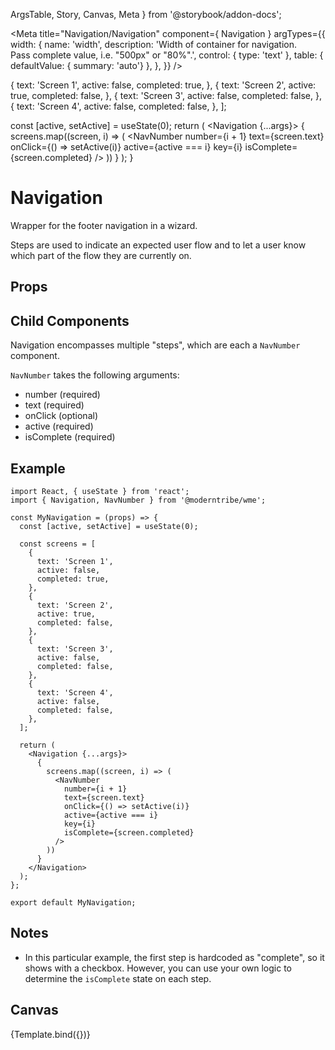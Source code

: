   ArgsTable,
  Story,
  Canvas,
  Meta
} from '@storybook/addon-docs';

<Meta
  title="Navigation/Navigation"
  component={ Navigation }
  argTypes={{
    width: {
      name: 'width',
      description: 'Width of container for navigation. <br />Pass complete value, i.e. "500px" or "80%".',
      control: { type: 'text' },
      table: {
        defaultValue: { summary: 'auto'}
      },
    },
  }}
/>

  {
    text: 'Screen 1',
    active: false,
    completed: true,
  },
  {
    text: 'Screen 2',
    active: true,
    completed: false,
  },
  {
    text: 'Screen 3',
    active: false,
    completed: false,
  },
  {
    text: 'Screen 4',
    active: false,
    completed: false,
  },
];

  const [active, setActive] = useState(0);
  return (
    <Navigation {...args}>
      {
        screens.map((screen, i) => (
          <NavNumber
            number={i + 1}
            text={screen.text}
            onClick={() => setActive(i)}
            active={active === i}
            key={i}
            isComplete={screen.completed}
          />
        ))
      }
    </Navigation>
  );
}

# Navigation
Wrapper for the footer navigation in a wizard.

Steps are used to indicate an expected user flow and to let a user know which part of the flow they are currently on.

## Props
<ArgsTable story="." />

## Child Components
Navigation encompasses multiple "steps", which are each a `NavNumber` component.

`NavNumber` takes the following arguments:
- number (required)
- text (required)
- onClick (optional)
- active (required)
- isComplete (required)

## Example
```
import React, { useState } from 'react';
import { Navigation, NavNumber } from '@moderntribe/wme';

const MyNavigation = (props) => {
  const [active, setActive] = useState(0);

  const screens = [
    {
      text: 'Screen 1',
      active: false,
      completed: true,
    },
    {
      text: 'Screen 2',
      active: true,
      completed: false,
    },
    {
      text: 'Screen 3',
      active: false,
      completed: false,
    },
    {
      text: 'Screen 4',
      active: false,
      completed: false,
    },
  ];

  return (
    <Navigation {...args}>
      {
        screens.map((screen, i) => (
          <NavNumber
            number={i + 1}
            text={screen.text}
            onClick={() => setActive(i)}
            active={active === i}
            key={i}
            isComplete={screen.completed}
          />
        ))
      }
    </Navigation>
  );
};

export default MyNavigation;
```

## Notes
- In this particular example, the first step is hardcoded as "complete", so it shows with a checkbox.
However, you can use your own logic to determine the `isComplete` state on each step.

## Canvas
<Canvas>
  <Story
    name="Default"
    args={{ width: 'auto' }}
  >
  {Template.bind({})}
  </Story>
</Canvas>
